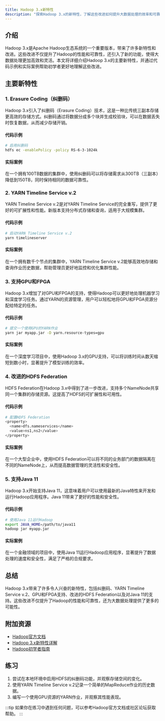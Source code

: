 ```yaml
---
title: Hadoop 3.x新特性
description: "探索Hadoop 3.x的新特性，了解这些改进如何提升大数据处理的效率和可靠性。本文适合初学者，包含代码示例和实际案例。"
---
```


## 介绍

Hadoop 3.x是Apache Hadoop生态系统的一个重要版本，带来了许多新特性和改进。这些改进不仅提升了Hadoop的性能和可靠性，还引入了新的功能，使得大数据处理更加高效和灵活。本文将详细介绍Hadoop 3.x的主要新特性，并通过代码示例和实际案例帮助初学者更好地理解这些改进。

## 主要新特性

### 1. Erasure Coding（纠删码）

Hadoop 3.x引入了纠删码（Erasure Coding）技术，这是一种比传统三副本存储更高效的存储方式。纠删码通过将数据分成多个块并生成校验块，可以在数据丢失时恢复数据，从而减少存储开销。

#### 代码示例

```bash
# 启用纠删码
hdfs ec -enablePolicy -policy RS-6-3-1024k
```

#### 实际案例

在一个拥有100TB数据的集群中，使用纠删码可以将存储需求从300TB（三副本）降低到150TB，同时保持相同的数据可靠性。

### 2. YARN Timeline Service v.2

YARN Timeline Service v.2是对YARN Timeline Service的完全重写，提供了更好的可扩展性和性能。新版本支持分布式存储和查询，适用于大规模集群。

#### 代码示例

```bash
# 启动YARN Timeline Service v.2
yarn timelineserver
```

#### 实际案例

在一个拥有数千个节点的集群中，YARN Timeline Service v.2能够高效地存储和查询作业历史数据，帮助管理员更好地监控和优化集群性能。

### 3. 支持GPU和FPGA

Hadoop 3.x增加了对GPU和FPGA的支持，使得Hadoop可以更好地处理机器学习和深度学习任务。通过YARN的资源管理，用户可以轻松地将GPU和FPGA资源分配给特定的任务。

#### 代码示例

```bash
# 提交一个使用GPU的YARN作业
yarn jar myapp.jar -D yarn.resource-types=gpu
```

#### 实际案例

在一个深度学习项目中，使用Hadoop 3.x的GPU支持，可以将训练时间从数天缩短到数小时，显著提升了模型训练的效率。

### 4. 改进的HDFS Federation

HDFS Federation在Hadoop 3.x中得到了进一步改进，支持多个NameNode共享同一个集群的存储资源。这提高了HDFS的可扩展性和可用性。

#### 代码示例

```bash
# 配置HDFS Federation
<property>
  <name>dfs.nameservices</name>
  <value>ns1,ns2</value>
</property>
```

#### 实际案例

在一个大型企业中，使用HDFS Federation可以将不同的业务部门的数据隔离在不同的NameNode上，从而提高数据管理的灵活性和安全性。

### 5. 支持Java 11

Hadoop 3.x开始支持Java 11，这意味着用户可以使用最新的Java特性来开发和运行Hadoop应用程序。Java 11带来了更好的性能和安全性。

#### 代码示例

```bash
# 使用Java 11运行Hadoop
export JAVA_HOME=/path/to/java11
hadoop jar myapp.jar
```

#### 实际案例

在一个金融领域的项目中，使用Java 11运行Hadoop应用程序，显著提升了数据处理的速度和安全性，满足了严格的合规要求。

## 总结

Hadoop 3.x带来了许多令人兴奋的新特性，包括纠删码、YARN Timeline Service v.2、GPU和FPGA支持、改进的HDFS Federation以及对Java 11的支持。这些改进不仅提升了Hadoop的性能和可靠性，还为大数据处理提供了更多的可能性。

## 附加资源

- [Hadoop官方文档](https://hadoop.apache.org/docs/current/)
- [Hadoop 3.x新特性详解](https://www.example.com/hadoop-3x-new-features)
- [Hadoop初学者指南](https://www.example.com/hadoop-beginners-guide)

## 练习

1. 尝试在本地环境中启用HDFS的纠删码功能，并观察存储空间的变化。
2. 使用YARN Timeline Service v.2记录一个简单的MapReduce作业的历史数据。
3. 编写一个使用GPU资源的YARN作业，并观察其性能表现。

:::tip
如果你在练习中遇到任何问题，可以参考Hadoop官方文档或社区论坛获取帮助。
:::